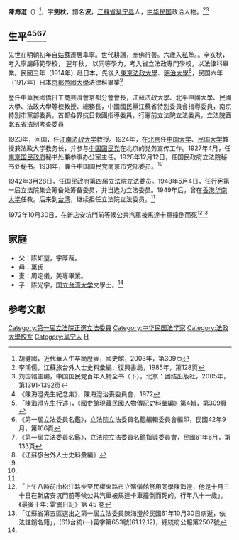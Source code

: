 {{Infobox Officeholder
|姓名=陳海澄
|圖像=File:陳海澄.jpg
|圖像大小=200px
|圖像說明=  
|字    = 字劍秋
|號    = 
|別名    = 
|出生日期 =1892年7月6日
|出生地點 = 
|逝世日期 = {{dda|1972|10|30|1892|7|6}}
|逝世地點 = 
|死因    = 
|墓地    = 
|籍貫    = 江蘇阜寧
|政黨    = 
|parents  = 父陳如堃、母萬孺人
|配偶   =周令儀
|伴侶    = 
|relatives  =  祖陳正謙，祖母鄧太夫人
|children  =  子陳光宇〔國立臺灣大學中國文學系畢業〕
|著作    = 《病榻夢影》
|past    = 
}}
'''陳海澄'''（{{bd|1892年|7月6日|1972年|10月30日}}）<ref>胡健國，近代華人生卒簡歷表，國史館，2003年，第309页</ref>，字'''劍秋'''，譜名'''波'''，[[江蘇省|江蘇省]][[阜宁县|阜宁县]]人，[[中华民国|中华民国]]政治人物。<ref name=li>李鴻儒，江蘇旅台外人士史料彙編，復興書局，1985年，第128页</ref><ref name=kmt>刘国铭主编，中国国民党百年人物全书（下），北京：团结出版社，2005年，第1391-1392页</ref>

== 生平<ref>《陳海澄先生紀念集》，陳海澄治喪委員會，1972</ref><ref>「陳海澄先生行述」，《國史館現藏民國人物傳記史料彙編》第4輯，第309頁</ref><ref>《第一屆立法委員名鑑》，立法院立法委員名鑑編輯委員會編印，民國42年9月，第166頁</ref><ref>《第一屆立法委員名鑑》，立法院立法委員名鑑指導委員會，民國61年6月，第133頁</ref> ==
先世在明朝初年自[[姑蘇|姑蘇]]遷居阜寧。世代耕讚，奉佛行善。六歲入[[私塾|私塾]]。。辛亥秋，考入寧屬師範學校， 翌年秋， 以同等學力，考入省立法政專門學校，以法律科畢業。民國三年（1914年）赴日本，先後入[[東京法政大學|東京法政大學]]、[[明治大學|明治大學]]<ref>《江蘇旅台外人士史料彙編》</ref>，民国六年（1917年）日本[[京都帝國大學|京都帝國大學]]法律科畢業<ref name=li/>
 
歷任中華民國僑日工商共濟會京都分會會長，江蘇法政大學、北平中國大學、民國大學、法政大學等校教授、總務長，中國國民黨江蘇省特別委員會指導委員，南京特別市黨部委員，首都各界抗日救國指導委員，行憲前立法院立法委員，立法院西北五省法制考查委員

1923年，回国，任[[江南法政大学|江南法政大学]]教授。1924年，在[[北京|北京]]任[[北平中国大学|中国大学]]、[[民国大学|民国大学]]教授兼法政大学教务长，并参与[[中国国民党|中国国民党]]在北京的党务宣传工作。1927年4月，任[[南京国民政府|南京国民政府]]秘书处兼参事办公室主任。1928年12月12日，任国民政府立法院秘书处秘书。1931年，兼任中国国民党南京市党部委员。<ref name=kmt/>

1942年3月28日，任国民政府第四届立法院立法委员。1948年5月4日，任行宪第一届立法院集会筹备处筹备委员，并当选为立法委员。1949年后，曾在[[香港|香港]][[华南大学|华南大学]]任教。后来到[[台湾|台湾]]，继续担任立法院立法委员。<ref name=kmt/>

1972年10月30日，在新店安坑門前等候公共汽車被馬達卡車撞倒而死<ref>「上午八時前由松江路步至民權東路市立殯儀館祭用同學陳海澄，他是十月三十日在新店安坑門前等候公共汽車被馬達卡車撞倒而死的，行年八十一歲」，《最後十年: 雷震日記》第 45 卷</ref><ref>「江蘇省第五區選出之第一屆立法委員陳海澄於民國61年10月30日病逝，依法註銷名籍」，(61)台統(一)義字第653號(61.12.12)，總統府公報第2507號</ref>

==家庭==
*父：陈如堃，字厚哉。
*母：萬氏
*妻：周定儀，美專畢業。
*子：陈光宇，[[国立台湾大学|国立台湾大学]]文學士。<ref name=li/>

==参考文献==
{{reflist}}
{{第4屆中華民國訓政時期立法委員名單}}
{{中華民國第一屆立法委員}}
[[Category:第一屆立法院正選立法委員|Category:第一屆立法院正選立法委員]]
[[Category:中华民国法学家|Category:中华民国法学家]]
[[Category:法政大學校友|Category:法政大學校友]]
[[Category:阜宁人|Category:阜宁人]]
[[Category:陈姓|H]]